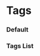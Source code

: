 
<Meta title="UI Elements/Tags" component={Tag} />

# Tags

### Default

<Canvas>
  <Story name="Default">
    <Tag label="tag" />
    <Tag label="tag" colorVariant="lightBlue" />
    <Tag label="tag" colorVariant="blue" />
    <Tag label="delete-tag" onDelete={action('click')} />
  </Story>
</Canvas>

### Tags List

<Canvas>
  <Story name="Tags list">
    <Tags tags={['tagOne', 'tagTwo', 'someStrangeLongTagWithNumber123']} />
  </Story>
</Canvas>

<Canvas>
  <Story name="Tags list with show more">
    <Tags
      tags={[
        'tagOne',
        'tagTwo',
        'someStrangeLongTagWithNumber123',
        'Tag1',
        'Tag2',
      ]}
    />
  </Story>
</Canvas>
